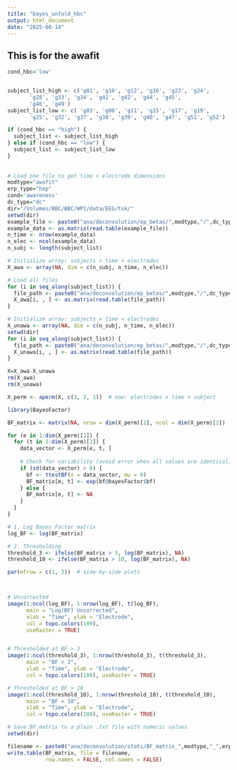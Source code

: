 ```yaml
---
title: "bayes_unfold_hbc"
output: html_document
date: "2025-08-14"
---
```


This is for the awafit 
---
```r
cond_hbc='low'


subject_list_high <- c('g01', 'g10', 'g12', 'g16', 'g23', 'g24',
       'g28', 'g33', 'g34', 'g41', 'g42', 'g44', 'g45',
       'g46', 'g49')  
subject_list_low <- c( 'g03', 'g08', 'g11', 'g15', 'g17', 'g19', 
       'g25', 'g32', 'g37', 'g38', 'g39', 'g40', 'g47', 'g51', 'g52')  

if (cond_hbc == "high") {
  subject_list <- subject_list_high
} else if (cond_hbc == "low") {
  subject_list <- subject_list_low
}
  
  
# Load one file to get time × electrode dimensions
modtype="awafit"
erp_type="hep"
cond='awareness'
dc_type="dc"
dir="/Volumes/BBC/BBC/WP1/data/EEG/tsk/"
setwd(dir)
example_file <- paste0("ana/deconvolution/ep_betas/",modtype,"/",dc_type,"/", subject_list[1], "_aware_",erp_type,"__Intercept__",dc_type,".ep")
example_data <- as.matrix(read.table(example_file))
n_time <- nrow(example_data)
n_elec <- ncol(example_data)
n_subj <- length(subject_list)

# Initialize array: subjects × time × electrodes
X_awa <- array(NA, dim = c(n_subj, n_time, n_elec))

# Load all files
for (i in seq_along(subject_list)) {
  file_path <- paste0("ana/deconvolution/ep_betas/",modtype,"/",dc_type,"/", subject_list[i], "_aware_",erp_type,"__Intercept__",dc_type,".ep")
  X_awa[i, , ] <- as.matrix(read.table(file_path))
}
```

```r
# Initialize array: subjects × time × electrodes
X_unawa <- array(NA, dim = c(n_subj, n_time, n_elec))
setwd(dir)
for (i in seq_along(subject_list)) {
  file_path <- paste0("ana/deconvolution/ep_betas/",modtype,"/",dc_type,"/", subject_list[i], "_unaware_",erp_type,"__Intercept__",dc_type,".ep")
  X_unawa[i, , ] <- as.matrix(read.table(file_path))
}
```


```r
X=X_awa-X_unawa
rm(X_awa)
rm(X_unawa)

```

```r
X_perm <- aperm(X, c(3, 2, 1))  # now: electrodes × time × subject

```

```r
library(BayesFactor)

BF_matrix <- matrix(NA, nrow = dim(X_perm)[1], ncol = dim(X_perm)[2])  # electrode × time

for (e in 1:dim(X_perm)[1]) {
  for (t in 1:dim(X_perm)[2]) {
    data_vector <- X_perm[e, t, ]
    
    # Check for variability (avoid error when all values are identical)
    if (sd(data_vector) > 0) {
      bf <- ttestBF(x = data_vector, mu = 0)
      BF_matrix[e, t] <- exp(bf@bayesFactor$bf)
    } else {
      BF_matrix[e, t] <- NA
    }
  }
}

```


```r
# 1. Log Bayes Factor matrix
log_BF <- log(BF_matrix)

# 2. Thresholding
threshold_3 <- ifelse(BF_matrix > 3, log(BF_matrix), NA)
threshold_10 <- ifelse(BF_matrix > 10, log(BF_matrix), NA)

```

```r
par(mfrow = c(1, 3))  # side-by-side plots



# Uncorrected
image(1:ncol(log_BF), 1:nrow(log_BF), t(log_BF),
      main = "Log(BF) Uncorrected",
      xlab = "Time", ylab = "Electrode",
      col = topo.colors(100),
      useRaster = TRUE)


# Thresholded at BF > 3
image(1:ncol(threshold_3), 1:nrow(threshold_3), t(threshold_3),
      main = "BF > 3",
      xlab = "Time", ylab = "Electrode",
      col = topo.colors(100), useRaster = TRUE)

# Thresholded at BF > 10
image(1:ncol(threshold_10), 1:nrow(threshold_10), t(threshold_10),
      main = "BF > 10",
      xlab = "Time", ylab = "Electrode",
      col = topo.colors(100), useRaster = TRUE)

```
```r
# Save BF_matrix to a plain .txt file with numeric values
setwd(dir)

filename <- paste0("ana/deconvolution/stats/BF_matrix_",modtype,"_",erp_type,"_",cond,"_",dc_type,"_hbc_",cond_hbc,".ep")
write.table(BF_matrix, file = filename, 
            row.names = FALSE, col.names = FALSE)
```

